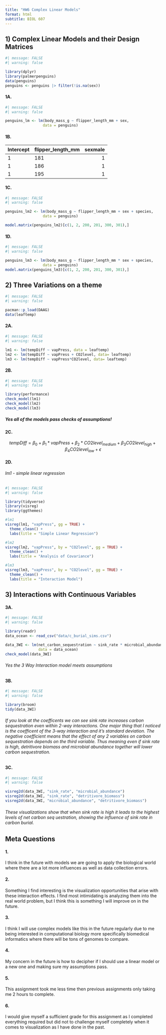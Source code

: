 ```yaml
---
title: "HW6 Complex Linear Models"
format: html
subtitle: BIOL 607
---
```

## 1) Complex Linear Models and their Design Matrices
```r
#| message: FALSE
#| warning: false

library(dplyr)
library(palmerpenguins)
data(penguins)
penguins <- penguins |> filter(!is.na(sex))
```

#### 1A.
```r
#| message: FALSE
#| warning: false

penguins_lm <- lm(body_mass_g ~ flipper_length_mm + sex,
                 data = penguins)
```
#### 1B.
| Intercept | flipper_length_mm | sexmale |
|-----------|:------------------|--------:|
|     1     |        181        |    1    |
|     1     |        186        |    1    |
|     1     |        195        |    1    |


#### 1C.
```r
#| message: FALSE
#| warning: false

penguins_lm2 <- lm(body_mass_g ~ flipper_length_mm + sex + species,
                 data = penguins)

model.matrix(penguins_lm2)[c(1, 2, 200, 201, 300, 301),]
```

#### 1D.
```r
#| message: FALSE
#| warning: false

penguins_lm3 <- lm(body_mass_g ~ flipper_length_mm * sex + species,
                 data = penguins)
model.matrix(penguins_lm3)[c(1, 2, 200, 201, 300, 301),]
```



## 2) Three Variations on a theme 
```r
#| message: FALSE
#| warning: false

pacman::p_load(DAAG)
data(leaftemp)
```
#### 2A.
```r
#| message: FALSE
#| warning: false

lm1 <- lm(tempDiff ~ vapPress, data = leaftemp)
lm2 <- lm(tempDiff ~ vapPress + CO2level, data= leaftemp)
lm3 <- lm(tempDiff ~ vapPress*CO2level, data= leaftemp)
```

#### 2B.
```r
#| message: FALSE
#| warning: false

library(performance)
check_model(lm1)
check_model(lm2)
check_model(lm3)
```
##### Yes all of the models pass checks of assumptions!

#### 2C.
$$
tempDiff = \beta_{0} + \beta_{1}*vapPress + \beta_{2}*CO2level_{medium}+\beta_{3}CO2level_{high} +\beta_{4}CO2level_{low}+ \epsilon
$$

#### 2D.

###### lm1 - simple linear regression
```r
#| message: FALSE
#| warning: false

library(tidyverse)
library(visreg)
library(ggthemes)

#lm1
visreg(lm1, "vapPress", gg = TRUE) + 
  theme_clean() +
  labs(title = "Simple Linear Regression")

#lm2
visreg(lm2, "vapPress", by = "CO2level", gg = TRUE) + 
  theme_clean() +
  labs(title = "Analysis of Covariance")

#lm3
visreg(lm3, "vapPress", by = "CO2level", gg = TRUE) + 
  theme_clean() +
  labs(title = "Interaction Model")
```


## 3) Interactions with Continuous Variables

#### 3A.
```r
#| message: FALSE
#| warning: false

library(readr)
data_ocean <- read_csv("data/c_burial_sims.csv")

data_3WI <- lm(net_carbon_sequestration ~ sink_rate * microbial_abundance * detritivore_biomass,
               data = data_ocean)
check_model(data_3WI)
```
###### Yes the 3 Way Interaction model meets assumptions

#### 3B.
```r
#| message: FALSE
#| warning: false

library(broom)
tidy(data_3WI)
```
###### If you look at the coefficents we can see sink rate increases carbon sequestration even within 2-way interactions. One major thing that I noticed is the coefficent of the 3-way interaction and it's standard deviation. The negative coefficient means that the effect of any 2 variables on carbon sequestration depends on the third variable. Thus meaning even if sink rate is high, detritivore biomass and microbial abundance together will lower carbon sequestration.

#### 3C.
```r
#| message: FALSE
#| warning: false

visreg2d(data_3WI, "sink_rate", "microbial_abundance")
visreg2d(data_3WI, "sink_rate", "detritivore_biomass")
visreg2d(data_3WI, "microbial_abundance", "detritivore_biomass")
```
###### These visualizations show that when sink rate is high it leads to the highest levels of net carbon seq uestration, showing the influence of sink rate in carbon burial.


## Meta Questions

#### 1. 
I think in the future with models we are going to apply the biological world where there are a lot more influences as well as data collection errors.

#### 2.
Something I find interesting is the visualization opportunities that arise with these interaction effects. I find most intimidating is analyzing them into the real world problem, but I think this is something I will improve on in the future.

#### 3.
I think I will use complex models like this in the future regularly due to me being interested in computational biology more specifically biomedical informatics where there will be tons of genomes to compare. 

#### 4. 
My concern in the future is how to decipher if I should use a linear model or a new one and making sure my assumptions pass. 

#### 5.
This assignment took me less time then previous assignments only taking me 2 hours to complete.

#### 6.
I would give myself a sufficient grade for this assignment as I completed everything required but did not to challenge myself completely when it comes to visualization as I have done in the past.